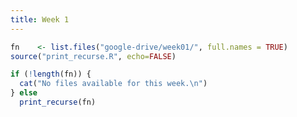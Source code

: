 ```yaml
---
title: Week 1
---
```


```r
fn    <- list.files("google-drive/week01/", full.names = TRUE)
source("print_recurse.R", echo=FALSE)

if (!length(fn)) {
  cat("No files available for this week.\n")
} else 
  print_recurse(fn)
  


```

